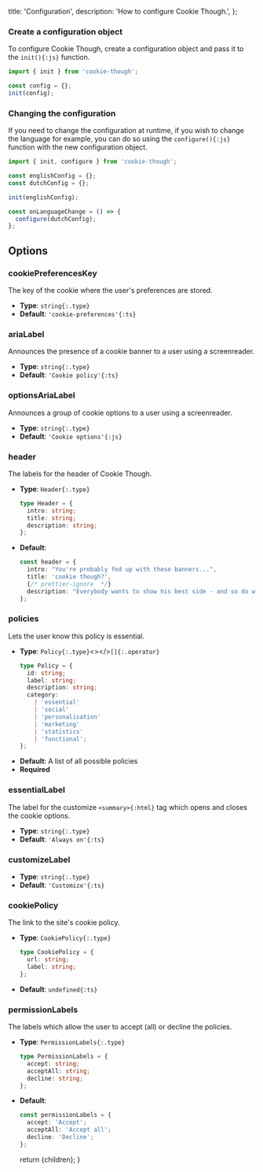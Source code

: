 
  title: 'Configuration',
  description: 'How to configure Cookie Though.',
};

### Create a configuration object

To configure Cookie Though, create a configuration object and pass it to the
`init(){:js}` function.

```js
import { init } from 'cookie-though';

const config = {};
init(config);
```

### Changing the configuration

If you need to change the configuration at runtime, if you wish to change the
language for example, you can do so using the `configure(){:js}` function with
the new configuration object.

```js
import { init, configure } from 'cookie-though';

const englishConfig = {};
const dutchConfig = {};

init(englishConfig);

const onLanguageChange = () => {
  configure(dutchConfig);
};
```

## Options

### cookiePreferencesKey

The key of the cookie where the user's preferences are stored.

- **Type**: `string{:.type}`
- **Default**: `'cookie-preferences'{:ts}`

### ariaLabel

Announces the presence of a cookie banner to a user using a screenreader.

- **Type**: `string{:.type}`
- **Default**: `'Cookie policy'{:ts}`

### optionsAriaLabel

Announces a group of cookie options to a user using a screenreader.

- **Type**: `string{:.type}`
- **Default**: `'Cookie options'{:js}`

### header

The labels for the header of Cookie Though.

- **Type**: `Header{:.type}`
  ```ts
  type Header = {
    intro: string;
    title: string;
    description: string;
  };
  ```
- **Default**:
  ```ts
  const header = {
    intro: "You're probably fed up with these banners...",
    title: 'cookie though?',
    {/* prettier-ignore  */}
    description: "Everybody wants to show his best side - and so do we. That's why we use cookies to guarantee you a better experience.",
  };
  ```

### policies

Lets the user know this policy is essential.

- **Type**: `Policy{:.type}`<></>`[]{:.operator}`
  ```ts
  type Policy = {
    id: string;
    label: string;
    description: string;
    category:
      | 'essential'
      | 'social'
      | 'personalisation'
      | 'marketing'
      | 'statistics'
      | 'functional';
  };
  ```
- **Default**: A list of all possible policies
- **Required**

### essentialLabel

The label for the customize `<summary>{:html}` tag which opens and closes the
cookie options.

- **Type**: `string{:.type}`
- **Default**: `'Always on'{:ts}`

### customizeLabel

- **Type**: `string{:.type}`
- **Default**: `'Customize'{:ts}`

### cookiePolicy

The link to the site's cookie policy.

- **Type**: `CookiePolicy{:.type}`
  ```ts
  type CookiePolicy = {
    url: string;
    label: string;
  };
  ```
- **Default**: `undefined{:ts}`

### permissionLabels

The labels which allow the user to accept (all) or decline the policies.

- **Type**: `PermissionLabels{:.type}`
  ```ts
  type PermissionLabels = {
    accept: string;
    acceptAll: string;
    decline: string;
  };
  ```
- **Default**:
  ```ts
  const permissionLabels = {
    accept: 'Accept';
    acceptAll: 'Accept all';
    decline: 'Decline';
  };
  ```

  return <Docs frontmatter={frontmatter}>{children}</Docs>;
}
